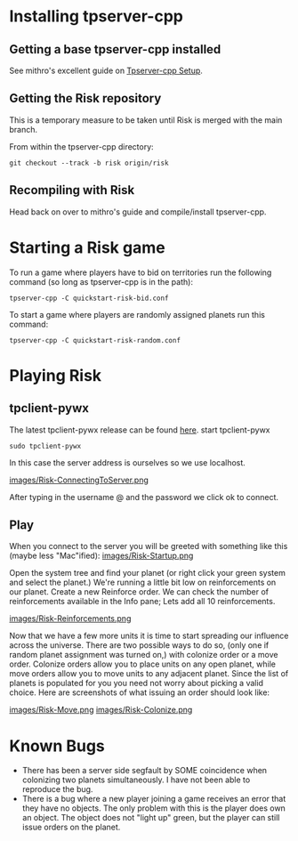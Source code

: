= Installing tpserver-cpp =
== Getting a base tpserver-cpp installed ==
See mithro's excellent guide on [[Tpserver-cpp Setup]].

== Getting the Risk repository ==
This is a temporary measure to be taken until Risk is merged with the main branch.

From within the tpserver-cpp directory:
<pre>
git checkout --track -b risk origin/risk 
</pre>

== Recompiling with Risk ==
Head back on over to mithro's guide and compile/install tpserver-cpp.


= Starting a Risk game =
To run a game where players have to bid on territories run the following command (so long as tpserver-cpp is in the path):
<pre>
tpserver-cpp -C quickstart-risk-bid.conf
</pre>
To start a game where players are randomly assigned planets run this command:
<pre>
tpserver-cpp -C quickstart-risk-random.conf
</pre>


= Playing Risk =
==tpclient-pywx==
The latest tpclient-pywx release can be found [http://thousandparsec.net/tp/downloads.php here].
start tpclient-pywx
<pre>
sudo tpclient-pywx
</pre>
In this case the server address is ourselves so we use localhost.

[[images/Risk-ConnectingToServer.png]]

After typing in the username @ <gamename> and the password we click ok to connect.

==Play==
When you connect to the server you will be greeted with something like this (maybe less "Mac"ified):
[[images/Risk-Startup.png]]

Open the system tree and find your planet (or right click your green system and select the planet.) We're running a little bit low on reinforcements on our planet. Create a new Reinforce order. We can check the number of reinforcements available in the Info pane; Lets add all 10 reinforcements.

[[images/Risk-Reinforcements.png]]

Now that we have a few more units it is time to start spreading our influence across the universe. There are two possible ways to do so, (only one if random planet assignment was turned on,) with colonize order or a move order. Colonize orders allow you to place units on any open planet, while move orders allow you to move units to any adjacent planet. Since the list of planets is populated for you you need not worry about picking a valid choice. Here are screenshots of what issuing an order should look like:

[[images/Risk-Move.png]]    [[images/Risk-Colonize.png]]

= Known Bugs =
*There has been a server side segfault by SOME coincidence when colonizing two planets simultaneously. I have not been able to reproduce the bug.
*There is a bug where a new player joining a game receives an error that they have no objects. The only problem with this is the player does own an object. The object does not "light up" green, but the player can still issue orders on the planet.